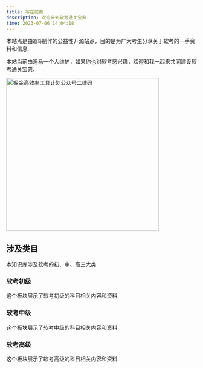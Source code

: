 ```yaml
---
title: 写在前面
description: 欢迎来到软考通关宝典.
time: 2023-07-06 14:04:18
---
```


本站点是由`追马`制作的公益性开源站点，目的是为广大考生分享关于软考的一手资料和信息.

<Callout type="success">

本站当前由追马一个人维护，如果你也对软考感兴趣，欢迎和我一起来共同建设软考通关宝典.

</Callout>

<Image
  src="/wechat.jpg"
  height="404"
  width="auto"
  alt="掘金高效率工具计划公众号二维码"
  priority={true}
/>

## 涉及类目

本知识库涉及软考的初、中、高三大类.

<div className="grid sm:grid-cols-2 gap-4 mt-6">

<Card href="/docs/low-level" disabled>

### 软考初级

这个板块展示了软考初级的科目相关内容和资料.

</Card>

<Card href="/docs/mid-level">

### 软考中级

这个板块展示了软考中级的科目相关内容和资料.

</Card>

<Card href="/docs/high-level" >

### 软考高级

这个板块展示了软考高级的科目相关内容和资料.

</Card>

</div>
